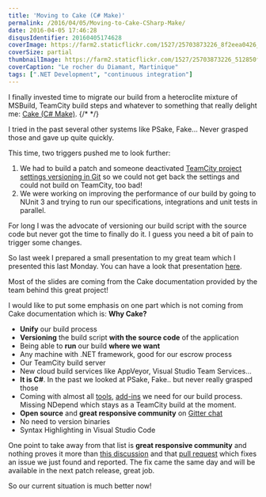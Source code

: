 ```yaml
---
title: 'Moving to Cake (C# Make)'
permalink: /2016/04/05/Moving-to-Cake-CSharp-Make/
date: 2016-04-05 17:46:28
disqusIdentifier: 20160405174628
coverImage: https://farm2.staticflickr.com/1527/25703873226_8f2eea0426_h.jpg
coverSize: partial
thumbnailImage: https://farm2.staticflickr.com/1527/25703873226_512850f0c5_q.jpg
coverCaption: "Le rocher du Diamant, Martinique"
tags: [".NET Development", "continuous integration"]
---
```

I finally invested time to migrate our build from a heteroclite mixture of  MSBuild, TeamCity build steps and whatever to something that really delight me: [Cake (C# Make)](http://cakebuild.net/).
{/* <!-- more --> */}

I tried in the past several other systems like PSake, Fake... Never grasped those and gave up quite quickly.

This time, two triggers pushed me to look further:<p></p>
1. We had to build a patch and someone deactivated [TeamCity project settings versioning in Git](http://laurentkempe.com/2014/12/13/TeamCity-9-project-settings-versioning-in-Git/) so we could not get back the settings and could not build on TeamCity, too bad!
2. We were working on improving the performance of our build by going to NUnit 3 and trying to run our specifications, integrations and unit tests in parallel.

For long I was the advocate of versioning our build script with the source code but never got the time to finally do it. I guess you need a bit of pain to trigger some changes.

So last week I prepared a small presentation to my great team which I presented this last Monday. You can have a look that presentation [here](https://sway.com/G8xS5gVqbwOA9euI).

Most of the slides are coming from the Cake documentation provided by the team behind this great project!

I would like to put some emphasis on one part which is not coming from Cake documentation which is: **Why Cake?**<p></p>  

* **Unify** our build process
* **Versioning** the build script **with the source code** of the application
* Being able to **run** our build **where we want**
 * Any machine with .NET framework, good for our escrow process
 * Our TeamCity build server
 * New cloud build services like AppVeyor, Visual Studio Team Services...
* **It is C#**. In the past we looked at PSake, Fake.. but never really grasped those
* Coming with almost all [tools](http://cakebuild.net/dsl), [add-ins](http://cakebuild.net/addins?path=contributing%252Fguidelines) we need for our build process. Missing NDepend which stays as a TeamCity build at the moment.
* **Open source** and **great responsive community** on [Gitter chat](https://gitter.im/cake-build/cake)
* No need to version binaries
* Syntax Highlighting in Visual Studio Code

One point to take away from that list is **great responsive community** and nothing proves it more than [this discussion](https://gitter.im/cake-build/cake?at=57024151d39de41b49604f5e) and that [pull request](https://github.com/cake-build/cake/issues/805) which fixes an issue we just found and reported. The fix came the same day and will be available in the next patch release, great job. 

So our current situation is much better now!
